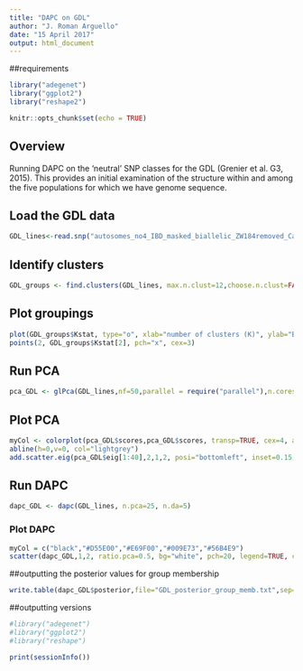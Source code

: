 ```yaml
---
title: "DAPC on GDL"
author: "J. Roman Arguello"
date: "15 April 2017"
output: html_document
---
```



##requirements
```r

library("adegenet")
library("ggplot2")
library("reshape2")

```



```r
knitr::opts_chunk$set(echo = TRUE)
```

## Overview

Running DAPC on the 'neutral' SNP classes for the GDL (Grenier et al. G3, 2015). This provides an initial examination of the structure within and among the five populations for which we have genome sequence.



## Load the GDL data
```r
GDL_lines<-read.snp("autosomes_no4_IBD_masked_biallelic_ZW184removed_Callability_masked_biallelic_neutral_sites.snp",multicore=TRUE)
```


## Identify clusters
```r
GDL_groups <- find.clusters(GDL_lines, max.n.clust=12,choose.n.clust=FALSE, criterion="diffNgroup", n.pca=120)
```

## Plot groupings
```r
plot(GDL_groups$Kstat, type="o", xlab="number of clusters (K)", ylab="BIC",col="blue", main="Detection based on BIC")
points(2, GDL_groups$Kstat[2], pch="x", cex=3)
```

## Run PCA
```r
pca_GDL <- glPca(GDL_lines,nf=50,parallel = require("parallel"),n.cores = 3)
```

## Plot PCA
```r
myCol <- colorplot(pca_GDL$scores,pca_GDL$scores, transp=TRUE, cex=4, alpha=0.8, main="")
abline(h=0,v=0, col="lightgrey")
add.scatter.eig(pca_GDL$eig[1:40],2,1,2, posi="bottomleft", inset=0.15, ratio=.2)
```

## Run DAPC
```r
dapc_GDL <- dapc(GDL_lines, n.pca=25, n.da=5)
```

### Plot DAPC
```r
myCol = c("black","#D55E00","#E69F00","#009E73","#56B4E9")
scatter(dapc_GDL,1,2, ratio.pca=0.5, bg="white", pch=20, legend=TRUE, cell=2, cstar=1, col=myCol, solid=.7, cex=3, cex.sub=4,clab=0, mstree=FALSE, scree.da=TRUE,posi.da="topleft", ratio=.16)
```
##outputting the posterior values for group membership
```r
write.table(dapc_GDL$posterior,file="GDL_posterior_group_memb.txt",sep="\t")
```


##outputting versions
```r

#library("adegenet")
#library("ggplot2")
#library("reshape")

print(sessionInfo())

```
